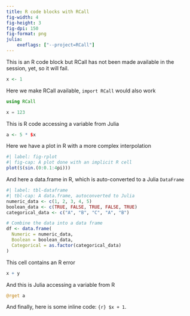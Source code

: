 ```yaml
---
title: R code blocks with RCall
fig-width: 4
fig-height: 3
fig-dpi: 150
fig-format: png
julia:
    exeflags: ["--project=RCall"]
---
```


This is an R code block but RCall has not been made available in the session, yet, so it will fail.

```r
x <- 1
```

Here we make RCall available, `import RCall` would also work

```julia
using RCall

x = 123
```

This is R code accessing a variable from Julia

```r
a <- 5 * $x
```

Here we have a plot in R with a more complex interpolation

```r
#| label: fig-rplot
#| fig-cap: A plot done with an implicit R cell
plot($(sin.(0:0.1:4pi)))
```

And here a data.frame in R, which is auto-converted to a Julia `DataFrame`

```r
#| label: tbl-dataframe
#| tbl-cap: A data.frame, autoconverted to Julia
numeric_data <- c(1, 2, 3, 4, 5)
boolean_data <- c(TRUE, FALSE, TRUE, FALSE, TRUE)
categorical_data <- c("A", "B", "C", "A", "B")

# Combine the data into a data frame
df <- data.frame(
  Numeric = numeric_data,
  Boolean = boolean_data,
  Categorical = as.factor(categorical_data)
)
```

This cell contains an R error

```r
x + y
```

And this is Julia accessing a variable from R

```julia
@rget a
```

And finally, here is some inline code: `{r} $x + 1`.
